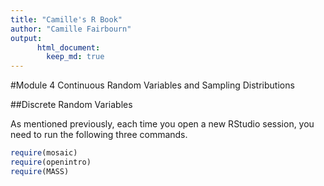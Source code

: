 ```yaml
---
title: "Camille's R Book"
author: "Camille Fairbourn"
output:
      html_document:
        keep_md: true
---
```


#Module 4 Continuous Random Variables and Sampling Distributions

##Discrete Random Variables

As mentioned previously, each time you open a new RStudio session, you need to run the following three commands.

```r
require(mosaic)
require(openintro)
require(MASS)
```
